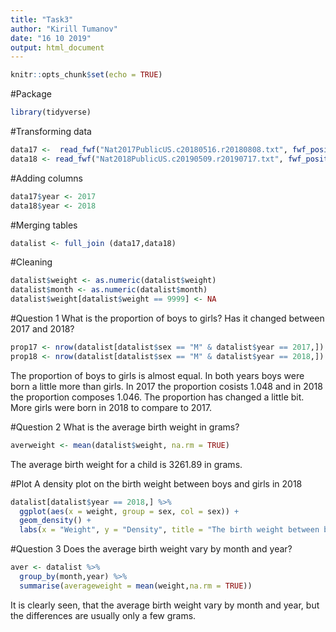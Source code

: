 ```yaml
---
title: "Task3"
author: "Kirill Tumanov"
date: "16 10 2019"
output: html_document
---
```


```r
knitr::opts_chunk$set(echo = TRUE)
```

#Package
```r
library(tidyverse)
```

#Transforming data
```r
data17 <-  read_fwf("Nat2017PublicUS.c20180516.r20180808.txt", fwf_positions (start = c(475, 504, 13), end = c(475, 507, 14), col_names = c("sex","weight","month")))
data18 <- read_fwf("Nat2018PublicUS.c20190509.r20190717.txt", fwf_positions (start = c(475, 504, 13), end = c(475, 507, 14), col_names = c("sex","weight","month")))
```
 
#Adding columns
```r
data17$year <- 2017
data18$year <- 2018
```

#Merging tables
```r
datalist <- full_join (data17,data18)
```

#Cleaning
```r
datalist$weight <- as.numeric(datalist$weight)
datalist$month <- as.numeric(datalist$month)
datalist$weight[datalist$weight == 9999] <- NA
```

#Question 1
What is the proportion of boys to girls? Has it changed between 2017 and 2018?
```r
prop17 <- nrow(datalist[datalist$sex == "M" & datalist$year == 2017,]) / nrow(datalist[datalist$sex == "F" & datalist$year == 2017,])
prop18 <- nrow(datalist[datalist$sex == "M" & datalist$year == 2018,]) / nrow(datalist[datalist$sex == "F" & datalist$year == 2018,])
```
The proportion of boys to girls is almost equal. In both years boys were born a little more than girls.
In 2017 the proportion cosists 1.048 and in 2018 the proportion composes 1.046. The proportion has changed a little bit.
More girls were born in 2018 to compare to 2017.

#Question 2
What is the average birth weight in grams?
```r
averweight <- mean(datalist$weight, na.rm = TRUE)
```
The average birth weight for a child is 3261.89 in grams.

#Plot
A density plot on the birth weight between boys and girls in 2018
```r
datalist[datalist$year == 2018,] %>%
  ggplot(aes(x = weight, group = sex, col = sex)) +
  geom_density() +
  labs(x = "Weight", y = "Density", title = "The birth weight between boys and girls in 2018")
```

#Question 3
Does the average birth weight vary by month and year?
```r
aver <- datalist %>%
  group_by(month,year) %>%
  summarise(averageweight = mean(weight,na.rm = TRUE))
```
It is clearly seen, that the average birth weight vary by month and year, but the differences are usually only a few grams.

